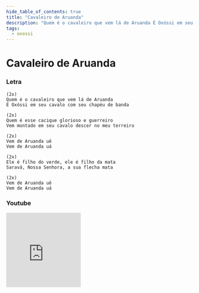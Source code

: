 ```yaml
---
hide_table_of_contents: true
title: "Cavaleiro de Aruanda"
description: "Quem é o cavaleiro que vem lá de Aruanda É Oxóssi em seu cavalo com seu chapéu de banda Quem é esse cacique glorioso e guerreiro Vem montado em seu cavalo descer no meu terreiro Vem de Aruanda uê Vem de Aruanda uá Ele é filho do verde, ele é filho da mata Saravá, Nossa Senhora, a sua flecha mata Vem de Aruanda uê Vem de Aruanda uá"
tags:
  - oxossi
---
```


# Cavaleiro de Aruanda

### Letra

```text
(2x)
Quem é o cavaleiro que vem lá de Aruanda
É Oxóssi em seu cavalo com seu chapéu de banda

(2x)
Quem é esse cacique glorioso e guerreiro
Vem montado em seu cavalo descer no meu terreiro

(2x)
Vem de Aruanda uê
Vem de Aruanda uá

(2x)
Ele é filho do verde, ele é filho da mata
Saravá, Nossa Senhora, a sua flecha mata

(2x)
Vem de Aruanda uê
Vem de Aruanda uá
```

### Youtube

<iframe
  width="200"
  height="200"
  src="https://www.youtube.com/embed/NrJsoxCHYXg"
  title="YouTube video player"
  frameborder="0"
  allow="accelerometer; autoplay; clipboard-write; encrypted-media; gyroscope; picture-in-picture; web-share"
  referrerpolicy="strict-origin-when-cross-origin"
  allowfullscreen
></iframe>